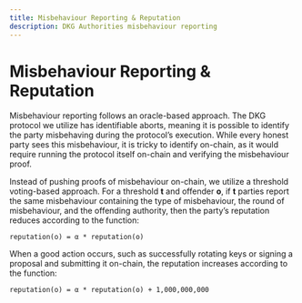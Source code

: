 ```yaml
---
title: Misbehaviour Reporting & Reputation
description: DKG Authorities misbehaviour reporting
---
```


# Misbehaviour Reporting & Reputation

Misbehaviour reporting follows an oracle-based approach. The DKG protocol we utilize has identifiable aborts, meaning it is possible to identify the party misbehaving during the protocol’s execution. While every honest party sees this misbehaviour, it is tricky to identify on-chain, as it would require running the protocol itself on-chain and verifying the misbehaviour proof.

Instead of pushing proofs of misbehaviour on-chain, we utilize a threshold voting-based approach. For a threshold **t** and offender **o**, if **t** parties report the same misbehaviour containing the type of misbehaviour, the round of misbehaviour, and the offending authority, then the party’s reputation reduces according to the function:

```
reputation(o) = α * reputation(o)
```
When a good action occurs, such as successfully rotating keys or signing a proposal and submitting it on-chain, the reputation increases according to the function:

```
reputation(o) = α * reputation(o) + 1,000,000,000
```